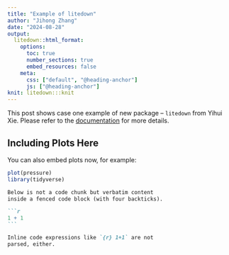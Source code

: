 ```yaml
---
title: "Example of litedown"
author: "Jihong Zhang"
date: "2024-08-28"
output:
  litedown::html_format:
    options:
      toc: true
      number_sections: true
      embed_resources: false
    meta:
      css: ["default", "@heading-anchor"]
      js: ["@heading-anchor"]
knit: litedown:::knit
---
```


This post shows case one example of new package – `litedown` from Yihui Xie. Please refer to the [documentation](https://yihui.org/litedown) for more details.

## Including Plots Here

You can also embed plots now, for example:

```r
plot(pressure)
library(tidyverse)
```

```` md
Below is not a code chunk but verbatim content
inside a fenced code block (with four backticks).

```r
1 + 1
```

Inline code expressions like `{r} 1+1` are not
parsed, either.
````
